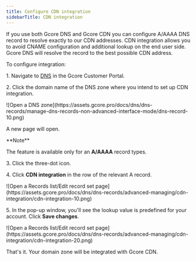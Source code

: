 ---
title: Configure CDN integration
sidebarTitle: CDN integration
---

If you use both Gcore DNS and Gcore CDN you can configure A/AAAA DNS record to resolve exactly to our CDN addresses. CDN integration allows you to avoid CNAME configuration and additional lookup on the end user side. Gcore DNS will resolve the record to the best possible CDN address.

To configure integration:

1\. Navigate to [DNS](https://dns.gcore.com/zones) in the Gcore Customer Portal.

2\. Click the domain name of the DNS zone where you intend to set up CDN integration. 


<Frame>![Open a DNS zone](https://assets.gcore.pro/docs/dns/dns-records/manage-dns-records-non-advanced-interface-mode/dns-record-10.png)</Frame>



A new page will open.

<Note>
**Note**

The feature is available only for an **A/AAAA** record types.
</Note>

3\. Click the three-dot icon.

4\. Click **CDN integration** in the row of the relevant A record. 


<Frame>![Open a Records list/Edit record set page](https://assets.gcore.pro/docs/dns/dns-records/advanced-managing/cdn-integration/cdn-integration-10.png)</Frame>



5\. In the pop-up window, you'll see the lookup value is predefined for your account. Click **Save changes**.


<Frame>![Open a Records list/Edit record set page](https://assets.gcore.pro/docs/dns/dns-records/advanced-managing/cdn-integration/cdn-integration-20.png)</Frame>



That's it. Your domain zone will be integrated with Gcore CDN.